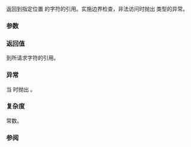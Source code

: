 {{cpp/experimental/basic_string_view/title | at}}
{{cpp/experimental/basic_string_view/navbar}}
{{dcl begin}}
{{dcl | since=libfund_ts |
constexpr const_reference at(size_type pos) const;
}}
{{dcl end}}

返回到指定位置 {{tt|pos}} 的字符的引用。实施边界检查，非法访问时抛出 {{lc|std::out_of_range}} 类型的异常。

===参数===
{{par begin}}
{{par | pos | 要返回字符的位置}}
{{par end}}

===返回值===
到所请求字符的引用。

===异常===
当 {{c|1=pos &gt;= size()}} 时抛出 {{lc|std::out_of_range}}。

===复杂度===
常数。

===参阅===

{{dsc begin}}
{{dsc inc | cpp/experimental/basic_string_view/dsc operator_at }}
{{dsc end}}